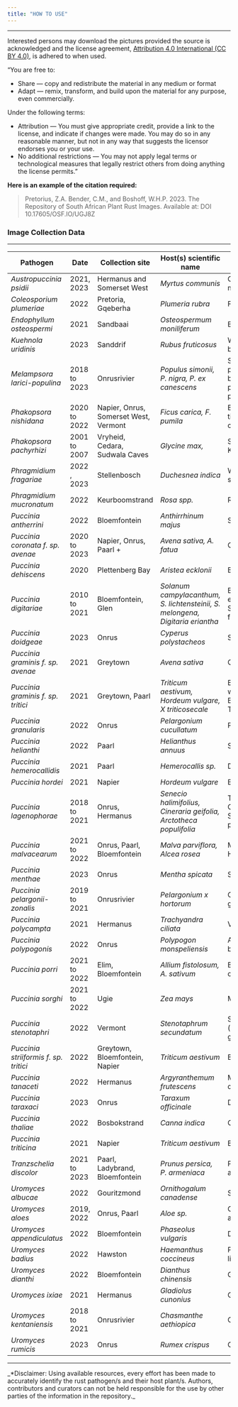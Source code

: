 ```yaml
---
title: "HOW TO USE"
---
```


---

Interested persons may download the pictures provided the source is acknowledged and the license agreement, [Attribution 4.0 International (CC BY 4.0)](https://creativecommons.org/licenses/by/4.0/), is adhered to when used.  

“You are free to:

- Share — copy and redistribute the material in any medium or format
- Adapt — remix, transform, and build upon the material for any purpose, even commercially.

Under the following terms:

- Attribution — You must give appropriate credit, provide a link to the license, and indicate if changes were made. You may do so in any reasonable manner, but not in any way that suggests the licensor endorses you or your use.
- No additional restrictions — You may not apply legal terms or technological measures that legally restrict others from doing anything the license permits.”

**Here is an example of the citation required:**

>Pretorius, Z.A. Bender, C.M., and Boshoff, W.H.P. 2023. The Repository of South African Plant Rust Images. Available at: DOI 10.17605/OSF.IO/UGJ8Z




### Image Collection Data

---


 | **Pathogen**                          	| **Date**     	| **Collection site**                   	| **Host(s) scientific name**                                                   	| **Common name**                           	| **PREM no**            	|
|-----------------------------------------------------------	|-----------------------------	|---------------------------------------	|-------------------------------------------------------------------------------	|-------------------------------------------	|------------------------	|
| _Austropuccinia psidii_               	| 2021, 2023   	| Hermanus and Somerset West            	| _Myrtus communis_                                                             	| Common myrtle                             	|                        	|
| _Coleosporium plumeriae_              	| 2022         	| Pretoria, Gqeberha                    	| _Plumeria rubra_                                                              	| Frangipani                                	| PREM63333              	|
| _Endophyllum osteospermi_             	| 2021         	| Sandbaai                              	| _Osteospermum moniliferum_                                                    	| Bietou                                    	|                        	|
| _Kuehnola uridinis_                   	| 2023         	| Sanddrif                              	| _Rubus fruticosus_                                                            	| Wild blackberry                           	|                        	|
| _Melampsora larici-populina_          	| 2018 to 2023 	| Onrusrivier                           	| _Populus simonii, P. nigra, P. ex canescens_                                  	| Simon poplar, black poplar, grey poplar   	| PREM63318, PREM63319   	|
| _Phakopsora nishidana_                	| 2020 to 2022 	| Napier, Onrus, Somerset West, Vermont 	| _Ficus carica, F. pumila_                                                     	| Edible fig, tickey creeper                	| PREM63073              	|
| _Phakopsora pachyrhizi_               	| 2001 to 2007 	| Vryheid, Cedara, Sudwala Caves        	| _Glycine max, _                                                               	| Soybean, Kudzu                            	|                        	|
| _Phragmidium fragariae_               	| 2022 , 2023  	| Stellenbosch                          	| _Duchesnea indica_                                                            	| Wild strawberry                           	|                        	|
| _Phragmidium mucronatum_              	| 2022         	| Keurboomstrand                        	| _Rosa spp._                                                                   	| Rose                                      	| PREM63334              	|
| _Puccinia antherrini_                 	| 2022         	| Bloemfontein                          	| _Anthirrhinum majus_                                                          	| Snapdragon                                	|                        	|
| _Puccinia coronata f. sp. avenae_     	| 2020 to 2023 	| Napier, Onrus, Paarl +                	| _Avena sativa, A. fatua_                                                      	| Oat                                       	| PREM63331              	|
| _Puccinia dehiscens_                  	| 2020         	| Plettenberg Bay                       	| _Aristea ecklonii_                                                            	| Blue stars                                	| PREM63321              	|
| _Puccinia digitariae_                 	| 2010 to 2021 	| Bloemfontein, Glen                    	| _Solanum campylacanthum, S. lichtensteinii, S. melongena, Digitaria eriantha_ 	| Bitter apple, eggplant, Smuts fingergrass 	| PREM63072, PREM63074,  	|
| _Puccinia doidgeae_                   	| 2023         	| Onrus                                 	| _Cyperus polystacheos_                                                        	| Sedge                                     	|                        	|
| _Puccinia graminis f. sp. avenae_     	| 2021         	| Greytown                              	| _Avena sativa_                                                                	| Oat                                       	| PREM63329              	|
| _Puccinia graminis f. sp. tritici_    	| 2021         	| Greytown, Paarl                       	| _Triticum aestivum, Hordeum vulgare, X triticosecale_                         	| Bread wheat, Barley, Triticale            	| PREM63328              	|
| _Puccinia granularis_                 	| 2022         	| Onrus                                 	| _Pelargonium cucullatum_                                                      	| Pelargonium                               	|                        	|
| _Puccinia helianthi_                  	| 2022         	| Paarl                                 	| _Helianthus annuus_                                                           	| Sunflower                                 	|                        	|
| _Puccinia hemerocallidis_             	| 2021         	| Paarl                                 	| _Hemerocallis sp._                                                            	| Daylily                                   	| PREM63323              	|
| _Puccinia hordei_                     	| 2021         	| Napier                                	| _Hordeum vulgare_                                                             	| Barley                                    	| PREM63330              	|
| _Puccinia lagenophorae_               	| 2018 to 2021 	| Onrus, Hermanus                       	| _Senecio halimifolius, Cineraria geifolia, Arctotheca populifolia_            	| Tabakbos, Cinerarea, Sea pumpkin          	|                        	|
| _Puccinia malvacearum_                	| 2021 to 2022 	| Onrus, Paarl, Bloemfontein            	| _Malva parviflora, Alcea rosea_                                               	| Mallow, Hollyhock                         	|                        	|
| _Puccinia menthae_                    	| 2023         	| Onrus                                 	| _Mentha spicata_                                                              	| Spearmint                                 	|                        	|
| _Puccinia pelargonii-zonalis _        	| 2019 to 2021 	| Onrusrivier                           	| _Pelargonium x hortorum_                                                      	| Ornamental geranium                       	| PREM63324              	|
| _Puccinia polycampta_                 	| 2021         	| Hermanus                              	| _Trachyandra ciliata_                                                         	| Veldkool                                  	|                        	|
| _Puccinia polypogonis_                	| 2022         	| Onrus                                 	| _Polypogon monspeliensis_                                                     	| Annual beard grass                        	|                        	|
| _Puccinia porri_                      	| 2021 to 2022 	| Elim, Bloemfontein                    	| _Allium fistolosum, A. sativum_                                               	| Bunching onion, garlic                    	| PREM63322              	|
| _Puccinia sorghi_                     	| 2021 to 2022 	| Ugie                                  	| _Zea mays_                                                                    	| Maize                                     	|                        	|
| _Puccinia stenotaphri_                	| 2022         	| Vermont                               	| _Stenotaphrum secundatum_                                                     	| St Augustine (buffalo) grass              	| PREM63326              	|
| _Puccinia striiformis f. sp. tritici_ 	| 2022         	| Greytown, Bloemfontein, Napier        	| _Triticum aestivum_                                                           	| Bread wheat                               	|                        	|
| _Puccinia tanaceti_                   	| 2022         	| Hermanus                              	| _Argyranthemum frutescens_                                                    	| Marguerite daisy                          	| PREM63325              	|
| _Puccinia taraxaci_                   	| 2023         	| Onrus                                 	| _Taraxum officinale_                                                          	| Dandelion                                 	|                        	|
| _Puccinia thaliae_                    	| 2022         	| Bosbokstrand                          	| _Canna indica_                                                                	| Canna                                     	|                        	|
| _Puccinia triticina_                  	| 2021         	| Napier                                	| _Triticum aestivum_                                                           	| Bread wheat                               	| PREM63327              	|
| _Tranzschelia discolor_               	| 2021 to 2023 	| Paarl, Ladybrand, Bloemfontein        	| _Prunus persica, P. armeniaca_                                                	| Peach, apricot                            	|                        	|
| _Uromyces albucae_                    	| 2022         	| Gouritzmond                           	| _Ornithogalum canadense_                                                      	| Snotui                                    	|                        	|
| _Uromyces aloes_                      	| 2019, 2022   	| Onrus, Paarl                          	| _Aloe sp._                                                                    	| Ornamental aloe                           	|                        	|
| _Uromyces appendiculatus_             	| 2022         	| Bloemfontein                          	| _Phaseolus vulgaris_                                                          	| Drybean                                   	|                        	|
| _Uromyces badius_                     	| 2022         	| Hawston                               	| _Haemanthus coccineus_                                                        	| Paintbrush lily                           	|                        	|
| _Uromyces dianthi_                    	| 2022         	| Bloemfontein                          	| _Dianthus chinensis_                                                          	| Grasangelier                              	|                        	|
| _Uromyces ixiae_                      	| 2021         	| Hermanus                              	| _Gladiolus cunonius_                                                          	| Gladiolus                                 	|                        	|
| _Uromyces kentaniensis_               	| 2018 to 2021 	| Onrusrivier                           	| _Chasmanthe aethiopica_                                                       	| Cobra lily                                	| PREM63320              	|
| _Uromyces rumicis_                    	| 2023         	| Onrus                                 	| _Rumex crispus_                                                               	| Curly dock                                	|                        	|

---

_*Disclaimer: Using available resources, every effort has been made to accurately identify the rust pathogen/s and their host plant/s.  Authors, contributors and curators can not be held responsible for the use by other parties of the information in the repository._

